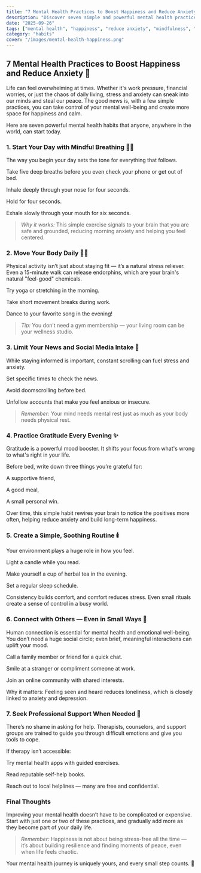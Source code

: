 ```yaml
---
title: "7 Mental Health Practices to Boost Happiness and Reduce Anxiety"
description: "Discover seven simple and powerful mental health practices to reduce anxiety, improve mood, and bring lasting happiness into your daily life."
date: "2025-09-26"
tags: ["mental health", "happiness", "reduce anxiety", "mindfulness", "self care", "stress relief", "emotional well-being"]
category: "habits"
cover: "/images/mental-health-happiness.png"
---
```


## 7 Mental Health Practices to Boost Happiness and Reduce Anxiety 🌱

Life can feel overwhelming at times. Whether it's work pressure, financial worries, or just the chaos of daily living, stress and anxiety can sneak into our minds and steal our peace.
The good news is, with a few simple practices, you can take control of your mental well-being and create more space for happiness and calm.

Here are seven powerful mental health habits that anyone, anywhere in the world, can start today.

### 1. Start Your Day with Mindful Breathing 🧘‍♀️

The way you begin your day sets the tone for everything that follows.

Take five deep breaths before you even check your phone or get out of bed.

Inhale deeply through your nose for four seconds.

Hold for four seconds.

Exhale slowly through your mouth for six seconds.

> *Why it works:*
This simple exercise signals to your brain that you are safe and grounded, reducing morning anxiety and helping you feel centered.

### 2. Move Your Body Daily 🚶‍♂️

Physical activity isn’t just about staying fit — it’s a natural stress reliever.
Even a 15-minute walk can release endorphins, which are your brain's natural "feel-good" chemicals.

Try yoga or stretching in the morning.

Take short movement breaks during work.

Dance to your favorite song in the evening!

> *Tip:* You don’t need a gym membership — your living room can be your wellness studio.

### 3. Limit Your News and Social Media Intake 📱

While staying informed is important, constant scrolling can fuel stress and anxiety.

Set specific times to check the news.

Avoid doomscrolling before bed.

Unfollow accounts that make you feel anxious or insecure.

> *Remember:* Your mind needs mental rest just as much as your body needs physical rest.

### 4. Practice Gratitude Every Evening ✨

Gratitude is a powerful mood booster. It shifts your focus from what's wrong to what's right in your life.

Before bed, write down three things you’re grateful for:

A supportive friend,

A good meal,

A small personal win.

Over time, this simple habit rewires your brain to notice the positives more often, helping reduce anxiety and build long-term happiness.

### 5. Create a Simple, Soothing Routine 🕯️

Your environment plays a huge role in how you feel.

Light a candle while you read.

Make yourself a cup of herbal tea in the evening.

Set a regular sleep schedule.

Consistency builds comfort, and comfort reduces stress.
Even small rituals create a sense of control in a busy world.

### 6. Connect with Others — Even in Small Ways 🤝

Human connection is essential for mental health and emotional well-being.
You don’t need a huge social circle; even brief, meaningful interactions can uplift your mood.

Call a family member or friend for a quick chat.

Smile at a stranger or compliment someone at work.

Join an online community with shared interests.

Why it matters: Feeling seen and heard reduces loneliness, which is closely linked to anxiety and depression.

### 7. Seek Professional Support When Needed 💬

There’s no shame in asking for help.
Therapists, counselors, and support groups are trained to guide you through difficult emotions and give you tools to cope.

If therapy isn’t accessible:

Try mental health apps with guided exercises.

Read reputable self-help books.

Reach out to local helplines — many are free and confidential.

### Final Thoughts

Improving your mental health doesn’t have to be complicated or expensive.
Start with just one or two of these practices, and gradually add more as they become part of your daily life.

> *Remember:* Happiness is not about being stress-free all the time — it’s about building resilience and finding moments of peace, even when life feels chaotic.

Your mental health journey is uniquely yours, and every small step counts. 🌿
